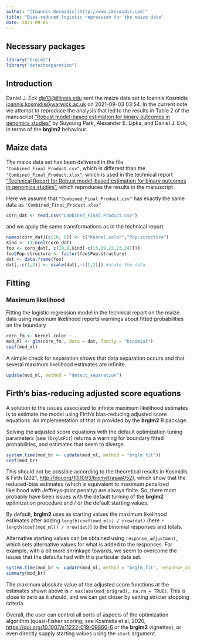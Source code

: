 ```yaml
---
author: "[Ioannis Kosmidis](http://www.ikosmidis.com)"
title: "Bias-reduced logistic regression for the maize data"
date: 2021-09-05
---
```


## Necessary packages
```r
library("brglm2")
library("detectseparation")
```

## Introduction
Daniel J. Eck <dje13@illinois.edu> sent the maize data set to Ioannis
Kosmidis <ioannis.kosmidis@warwick.ac.uk> on 2021-09-03 03:54. In the
current note we attempt to reproduce the analysis that led to the
results in Table 2 of the manuscript ["Robust model-based estimation
for binary outcomes in genomics studies"](./manuscript-draft.pdf) by
Suyoung Park, Alexander E. Lipka, and Daniel J. Eck, in terms of the
**brglm2** behaviour.

## Maize data
The maize data set has been delivered in the file
`"Combined_Final_Product.csv"`, which is different than the
`"Combined_Final_Product.xlsx"`, which is used in the technical report
["Technical Report for Robust model-based estimation for binary
outcomes in genomics studies"](./technical-report-draft.pdf), which
reproduces the results in the manuscript.

Here we assume that `"Combined_Final_Product.csv"` has exactly the
same data as `"Combined_Final_Product.xlsx"`

```r
corn_dat <- read.csv("Combined_Final_Product.csv")
```

and we apply the same transformations as in the technical report
```r
names(corn_dat)[c(10, 8)] <- c("Kernel.color","Pop.structure")
Xind <- 11:ncol(corn_dat)
foo <- corn_dat[, c(10,8,Xind[-c(15,19,22,23,24)])]
foo$Pop.structure <- factor(foo$Pop.structure)
dat <- data.frame(foo)
dat[,-c(1,2)] <- scale(dat[,-c(1,2)]) #scale the data
```

## Fitting

### Maximum likelihood

Fitting the logistic regression model in the technical report on the
maize data using maximum likelihood reports warnings about fitted
probabilities on the boundary

```r
corn_fm <- Kernel.color ~ .
mod_ml <- glm(corn_fm , data = dat, family = "binomial")
coef(mod_ml)
```

A simple check for separation shows that data separation occurs and
that several maximum likelihood estimates are infinite.

```r
update(mod_ml, method = "detect_separation")
```

## Firth's bias-reducing adjusted score equations

A solution to the issues associated to infinite maximum likelihood
estimates is to estimate the model using Firth's bias-reducing
adjusted score equations. An implementation of that is provided by the
**brglm2** R package.

Solving the adjusted score equations with the default optimization
tuning parameters (see `?brglmFit`) returns a warning for boundary
fitted probabilities, and estimates that seem to diverge.

```r
system.time(mod_br <- update(mod_ml, method = "brglm_fit"))
coef(mod_br)
```

This should not be possible according to the theoretical results in
Kosmidis & Firth (2021, <http://doi.org/10.1093/biomet/asaa052>),
which show that the reduced-bias estimates (which is equivalent to
maximum penalized likelihood with Jeffreys-prior penalty) are always
finite. So, there most probably have been issues with the default
turning of the **brglm2** optimization procedure and / or the default
starting values.

By default, **brglm2** uses as starting values the maximum likelihood
estimates after adding `length(coef(mod_ml)) / nrow(dat)` (here 
`r length(coef(mod_ml)) / nrow(dat)`) to the binomial responses and
totals.

Alternative starting values can be obtained using
`response_adjustment`, which sets alternative values for what is added
to the responses. For example, with a bit more shrinkage towards, we
seem to overcome the issues that the defaults had with this particular
data set.

```r
system.time(mod_br <- update(mod_ml, method = "brglm_fit", response_adjustment = 0.05))
summary(mod_br)
```

The maximum absolute value of the adjusted score functions at the
estimates shown above is `r max(abs(mod_br$grad), na.rm = TRUE)`. This
is close to zero as it should, and we can get closer by setting
stricter stopping criteria. 

Overall, the user can control all sorts of aspects of the optimization
algorithm (quasi-Fisher scoring; see Kosmidis et al, 2020,
<https://doi.org/10.1007/s11222-019-09860-6> or the **brglm2**
vignettes), or even directly supply starting values using the `start`
argument.
